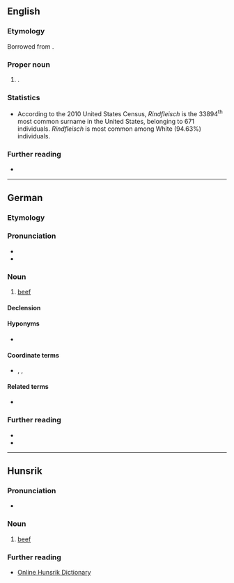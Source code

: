 ==English==

===Etymology===
Borrowed from {{bor|en|de|Rindfleisch}}.

===Proper noun===
{{en-proper noun|Rindfleisches}}

# {{surname|en|from=German|nodot=1}}.

===Statistics===
* According to the 2010 United States Census, ''Rindfleisch'' is the 33894<sup>th</sup> most common surname in the United States, belonging to 671 individuals. ''Rindfleisch'' is most common among White (94.63%) individuals.

===Further reading===
* {{R:en:DAFN}}

----

==German==
{{wikipedia|lang=de}}

===Etymology===
{{compound|de|Rind|Fleisch}}

===Pronunciation===
* {{IPA|de|/ˈʁɪntflaɪ̯ʃ/}}
* {{audio|de|De-Rindfleisch.ogg|audio}}

===Noun===
{{de-noun|n,(e)s.sg}}

# [[beef]]

====Declension====
{{de-ndecl|n,(e)s.sg}}

====Hyponyms====
* {{l|de|Kalbfleisch}}

====Coordinate terms====
* {{l|de|Hühnerfleisch}}, {{l|de|Lammfleisch }}, {{l|de|Schweinefleisch}}

====Related terms====
* {{l|de|Rindfleischsuppe}}

===Further reading===
* {{R:Duden}}
* {{R:DWDS}}

{{C|de|Meats}}

----

==Hunsrik==

===Pronunciation===
* {{IPA|hrx|/ˈrintflaɪ̯ʃ/}}

===Noun===
{{head|hrx|noun|g=n}}

# [[beef]]

===Further reading===
* [https://hunsriqueanoriograndense.wordpress.com/dicionario-werterbuch/ Online Hunsrik Dictionary]